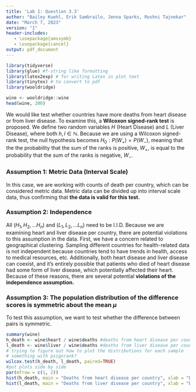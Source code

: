 ```yaml
---
title: 'Lab 1: Question 3.3'
author: "Bailey Kuehl, Erik Sambrailo, Jenna Sparks, Roshni Tajnekar"
date: "March 7, 2023"
version: "1"
header-includes:
   - \usepackage{amssymb}
   - \usepackage{cancel}
output: pdf_document
---
```


```r
library(tidyverse)
library(glue) #f-string like formatting
library(latex2exp) # for writing Latex in plot text
library(tinytex) # to convert to pdf
library(wooldridge)
```

```r
wine <- wooldridge::wine
head(wine, 200)
```

We would like test whether countries have more deaths from heart disease or from liver disease. To examine this, a **Wilcoxon signed-rank test** is proposed. We define two random variables $H$ (Heart Disease) and $L$ (Liver Disease), where both $h,l \in \mathbb{N}$. Because we are using a Wilcoxon signed-rank test, the null hypothesis becomes $H_0: P(W_{+}) = P(W_{-})$, meaning that the the probability that the sum of the ranks is positive, $W_{+}$, is equal to the probability that the sum of the ranks is negative, $W_{-}$.

### Assumption 1: Metric Data (Interval Scale)
In this case, we are working with counts of death per country, which can be considered metric data. Metric data can be divided up into interval scale data, thus confirming that **the data is valid for this test.**

### Assumption 2: Independence
All $(H_1, H_2, ... H_n)$ and $(L_1, L_2, . . . L_n)$ need to be I.I.D. Because we are examining heart and liver disease per country, there are potential violations to this assumption in the data. First, we have a concern related to geographical clustering. Sampling different countries for health-related data is not independent because countries tend to have trends in health, access to medical resources, etc. Additionally, both heart disease and liver disease can coexist, and it's entirely possible that patients who died of heart disease had some form of liver disease, which potentially affected their heart. Because of these reasons, there are several potential **violations of the independence assumption.**

### Assumption 3: The population distribution of the difference scores is symmetric about the mean $\mu$

To test this assumption, we want to test whether the difference between pairs is symmetric.

```r
summary(wine)
h_death <- wine$heart / wine$deaths #deaths from heart disease per country
l_death <- wine$liver / wine$deaths #deaths from liver disease per country
# trying to figure out how to plot the distributions for each sample
# something with psignrank?
wilcox.test(h_death, l_death, paired=TRUE) 
#put plots side by side
par(mfrow = c(1, 2))
hist(h_death, main = "Deaths from heart disease per country", xlab = "Deaths from heart disease per country", breaks = 5, col = "gray", ylim = c(0,8))
hist(l_death, main = "Deaths from liver disease per country", xlab = "Deaths from liver disease per country")
```
